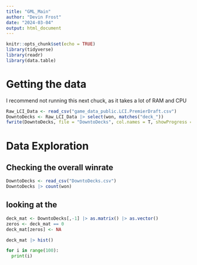 ```yaml
---
title: "GML_Main"
author: "Devin Frost"
date: "2024-03-04"
output: html_document
---
```


```r
knitr::opts_chunk$set(echo = TRUE)
library(tidyverse)
library(readr)
library(data.table)
```

# Getting the data

I recommend not running this next chuck, as it takes a lot of RAM and CPU
```r
Raw_LCI_Data <- read_csv("game_data_public.LCI.PremierDraft.csv")
DowntoDecks <- Raw_LCI_Data |> select(won, matches("deck_"))
fwrite(DowntoDecks, file = "DowntoDecks", col.names = T, showProgress = T)

```


# Data Exploration

## Checking the overall winrate
```r
DowntoDecks <- read_csv("DowntoDecks.csv")
DowntoDecks |> count(won)

```
## looking at the 
```r
deck_mat <- DowntoDecks[,-1] |> as.matrix() |> as.vector()
zeros <- deck_mat == 0
deck_mat[zeros] <- NA

deck_mat |> hist()

```



```python
for i in range(100):
  print(i)
```

